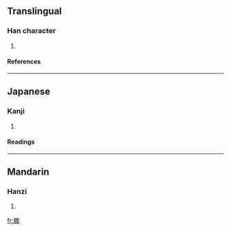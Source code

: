==Translingual==
===Han character===
{{Han char|rn=75|rad=木|as=10|sn=14|four=|canj=月火手木 (BFQD)}}
# {{defn|Han|sort=木10}}
====References====
{{Han ref|kx=0545.070|dkj=15290|dj=0887.170|hdz=32102.170|uh=69BA|ud=27066}}

----
==Japanese==
===Kanji===
{{ja-kanji|grade=|rs=木10}}
# {{defn|Japanese}} 
====Readings====
{{ja-readings|on=[[しょう]] (shō)|kun=[[はたのけいしをもつぐ]] (hatanokeishiwomotsugu)}}

----
==Mandarin==
===Hanzi===
{{cmn-hanzi|pin=[[shèng]] ([[sheng4]])|wg=sheng<sup>4</sup>}}
# {{defn|Mandarin}}

[[fr:榺]]